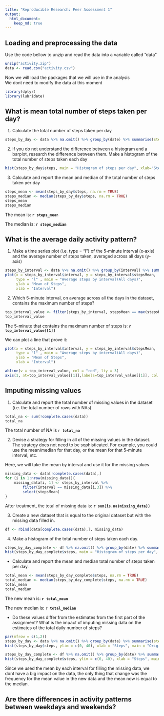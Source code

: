 ```yaml
---
title: "Reproducible Research: Peer Assessment 1"
output: 
  html_document:
    keep_md: true
---
```



## Loading and preprocessing the data

Use the code bellow to unzip and read the data into a variable called "data"
```r
unzip("activity.zip")
data <- read.csv("activity.csv")
```

Now we will load the packages that we will use in the analysis  
We dont need to modify the data at this moment
```r
library(dplyr)
library(lubridate)
```

## What is mean total number of steps taken per day?

1. Calculate the total number of steps taken per day
```r
steps_by_day <- data %>% na.omit() %>% group_by(date) %>% summarise(steps = sum(steps))
```

2. If you do not understand the difference between a histogram and a barplot, research the difference between them. Make a histogram of the total number of steps taken each day
```r
hist(steps_by_day$steps, main = "Histogram of steps per day", xlab="Steps")
```

3. Calculate and report the mean and median of the total number of steps taken per day  

```r
steps_mean <- mean(steps_by_day$steps, na.rm = TRUE)
steps_median <- median(steps_by_day$steps, na.rm = TRUE)
steps_mean
steps_median
```
The mean is: **`r steps_mean`**

The median is: **`r steps_median`**  

## What is the average daily activity pattern?

1. Make a time series plot (i.e. type = "l") of the 5-minute interval (x-axis) and the average number of steps taken, averaged across all days (y-axis)
```r
steps_by_interval <- data %>% na.omit() %>% group_by(interval) %>% summarise(stepsMean = mean(steps))
plot(x = steps_by_interval$interval, y = steps_by_interval$stepsMean, 
     type = "l" , main = "Average steps by interval(All days)",
     ylab = "Mean of Steps",
     xlab = "Interval")
```

2. Which 5-minute interval, on average across all the days in the dataset, contains the maximum number of steps?
```r
top_interval_value <- filter(steps_by_interval, stepsMean == max(stepsMean)) %>% select(interval)
top_interval_value
```

The 5-minute that contains the maximum number of steps is: **`r top_interval_value[[1]]`**  

We can plot a line that prove it:
```r
plot(x = steps_by_interval$interval, y = steps_by_interval$stepsMean, 
     type = "l" , main = "Average steps by interval(All days)",
     ylab = "Mean of Steps",
     xlab = "Interval")

abline(v = top_interval_value, col = "red", lty = 3)
axis(1, at=top_interval_value[[1]],labels=top_interval_value[[1]], col.axis="red", cex.axis=0.7, tck=-.03)
```

## Imputing missing values

1. Calculate and report the total number of missing values in the dataset (i.e. the total number of rows with NAs)
```r
total_na <- sum(!complete.cases(data))
total_na
```

The total number of NA is **`r total_na`**

2. Devise a strategy for filling in all of the missing values in the dataset. The strategy does not need to be sophisticated. For example, you could use the mean/median for that day, or the mean for that 5-minute interval, etc.

Here, we will take the mean by interval and use it for the missing values
```r
missing_data <- data[!complete.cases(data),]
for (i in 1:nrow(missing_data)){
    missing_data[i, 1] <- steps_by_interval %>% 
        filter(interval == missing_data[i,3]) %>% 
        select(stepsMean)    
}
```

After treatment, the total of missing data is: **`r sum(is.na(missing_data))`**

3. Create a new dataset that is equal to the original dataset but with the missing data filled in.
```r
df <- rbind(data[complete.cases(data),], missing_data)
```

4. Make a histogram of the total number of steps taken each day.
```r
steps_by_day_complete <- df %>% na.omit() %>% group_by(date) %>% summarise(steps = sum(steps))
hist(steps_by_day_complete$steps, main = "Histogram of steps per day", xlab="Steps")
```

* Calculate and report the mean and median total number of steps taken per day. 

```r
total_mean <- mean(steps_by_day_complete$steps, na.rm = TRUE)
total_median <- median(steps_by_day_complete$steps, na.rm = TRUE)
total_mean
total_median
```

The new mean is: **`r total_mean`** 

The new median is: **`r total_median`**  

* Do these values differ from the estimates from the first part of the assignment? What is the impact of imputing missing data on the estimates of the total daily number of steps?

```r
par(mfrow = c(1,2))
steps_by_day <- data %>% na.omit() %>% group_by(date) %>% summarise(steps = sum(steps))
hist(steps_by_day$steps, ylim = c(0, 40), xlab = "Steps", main = "Original values")

steps_by_day_complete <- df %>% na.omit() %>% group_by(date) %>% summarise(steps = sum(steps))
hist(steps_by_day_complete$steps, ylim = c(0, 40), xlab = "Steps", main = "Replaced NAs")
```

Since we used the mean by each interval for filling the missing data, we dont have a big impact on the data, the only thing that change was the frequency for the mean value in the new data and the mean now is equal to the median.

## Are there differences in activity patterns between weekdays and weekends?
